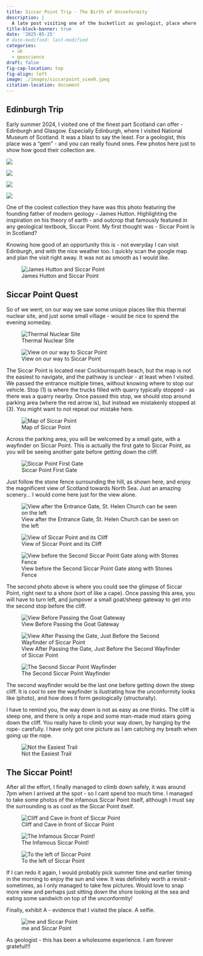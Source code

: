 ```yaml
---
title: Siccar Point Trip - The Birth of Unconformity
description: |
  A late post visiting one of the bucketlist as geologist, place where it was all started. James Hutton, one of the founding father of geology, took his inspiration from the unconformity formed in this location - Siccar Point.
title-block-banner: true
date: '2025-05-25'
# date-modified: last-modified
categories:
  - uk
  - geoscience
draft: false
fig-cap-location: top
fig-align: left
image: ./images/siccarpoint_view9.jpeg
citation-location: document
---
```


## Edinburgh Trip

Early summer 2024, I visited one of the finest part Scotland can offer - Edinburgh and Glasgow. Especially Edinburgh, where I visited National Museum of Scotland. It was a blast to say the least. For a geologist, this place was a "gem" - and you can really found ones. Few photos here just to show how good their collection are.

::: {layout-ncol="2"}
![](./images/edinburgh_1.JPG)

![](./images/edinburgh_2.JPG)

![](./images/edinburgh_3.JPG)

![](./images/edinburgh_4.JPG)
:::

One of the coolest collection they have was this photo featuring the founding father of modern geology - James Hutton. Highlighting the inspiration on his theory of earth - and outcrop that famously featured in any geological textbook, Siccar Point. My first thought was - Siccar Point is in Scotland?

Knowing how good of an opportunity this is - not everyday I can visit Edinburgh, and with the nice weather too. I quickly scan the google map and plan the visit right away. It was not as smooth as I would like.

![James Hutton and Siccar Point](./images/jameshutton_scotlandmuseum.JPG)  

## Siccar Point Quest

So of we went, on our way we saw some unique places like this thermal nuclear site, and just some small village - would be nice to spend the evening someday.

::: {layout-ncol="2"}
![Thermal Nuclear Site](./images/tornessnuclear.jpeg)

![View on our way to Siccar Point](./images/way_to_siccar.JPG)

:::

The Siccar Point is located near Cockburnspath beach, but the map is not the easiest to navigate, and the pathway is unclear - at least when I visited. We passed the entrance multiple times, without knowing where to stop our vehicle. Stop (1) is where the trucks filled with quarry typically stopped - as there was a quarry nearby. Once passed this stop, we should stop around parking area (where the red arrow is), but instead we mistakenly stopped at (3). You might want to not repeat our mistake here.

![Map of Siccar Point](images/siccarpoint_map.JPG)

Across the parking area, you will be welcomed by a small gate, with a wayfinder on Siccar Point. This is actually the first gate to Siccar Point, as you will be seeing another gate before getting down the cliff. 

![Siccar Point First Gate](images/siccarpoint_entrance.jpeg)

Just follow the stone fence surrounding the hill, as shown here, and enjoy the magnificent view of Scotland towards North Sea. Just an amazing scenery... I would come here just for the view alone.

::: {layout-ncol="1"}
![View after the Entrance Gate, St. Helen Church can be seen on the left ](./images/siccarpoint_view.JPG)

![View of Siccar Point and its Cliff](./images/siccarpoint_view2.JPG)

![View before the Second Siccar Point Gate along with Stones Fence](./images/siccarpoint_view3.JPG)
:::

The second photo above is where you could see the glimpse of Siccar Point, right next to a shore (sort of like a cape). Once passing this area, you will have to turn left, and jumpover a small goat/sheep gateway to get into the second stop before the cliff. 

::: {layout-ncol="1"}
![View Before Passing the Goat Gateway](./images/siccarpoint_view4.jpeg)

![View After Passing the Gate, Just Before the Second Wayfinder of Siccar Point](./images/siccarpoint_view5.jpeg)

![The Second Siccar Point Wayfinder](./images/siccarpoint_view6.jpeg)
:::

The second wayfinder would be the last one before getting down the steep cliff. It is cool to see the wayfinder is ilustrating how the unconformity looks like (photo), and how does it form geologically (structurally). 

I have to remind you, the way down is not as easy as one thinks. The cliff is steep one, and there is only a rope and some man-made mud stairs going down the cliff. You really have to climb your way down, by hanging by the rope- carefully. I have only got one picture as I am catching my breath when going up the rope. 

![Not the Easiest Trail](./images/siccarpoint_view10.jpeg)

## The Siccar Point!

After all the effort, I finally managed to climb down safely, it was around 7pm when I arrived at the spot - so I cant spend too much time. I managed to take some photos of the infamous Siccar Point itself, although I must say the surrounding is as cool as the Siccar Point itself.

![Cliff and Cave in front of Siccar Point](./images/siccarpoint_view8.jpeg)

![The Infamous Siccar Point!](./images/siccarpoint_view9.jpeg)

![To the left of Siccar Point](./images/siccarpoint_view11.jpeg)

If I can redo it again, I would probably pick summer time and earlier timing in the morning to enjoy the sun and view. It was definitely worth a revisit - sometimes, as I only managed to take few pictures. Would love to snap more view and perhaps just sitting down the shore looking at the sea and eating some sandwich on top of the unconformity!

Finally, exhibit A - evidence that I visited the place. A selfie.

![me and Siccar Point](./images/siccarpoint_selfie.jpeg)

As geologist - this has been a wholesome experience. I am forever grateful!!!